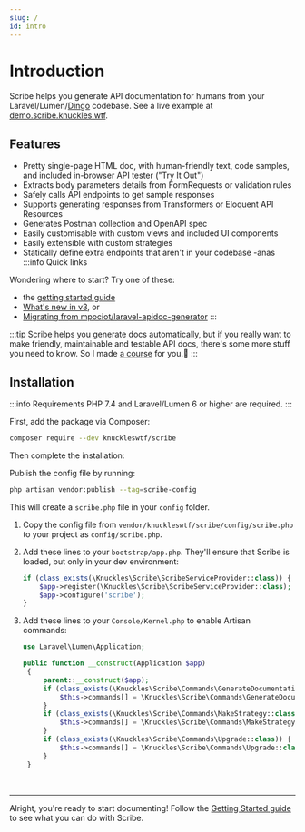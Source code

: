 ```yaml
---
slug: /
id: intro
---
```


# Introduction

Scribe helps you generate API documentation for humans from your Laravel/Lumen/[Dingo](https://github.com/dingo/api) codebase. See a live example at [demo.scribe.knuckles.wtf](https://demo.scribe.knuckles.wtf).

## Features
- Pretty single-page HTML doc, with human-friendly text, code samples, and included in-browser API tester ("Try It Out")
- Extracts body parameters details from FormRequests or validation rules
- Safely calls API endpoints to get sample responses
- Supports generating responses from Transformers or Eloquent API Resources
- Generates Postman collection and OpenAPI spec
- Easily customisable with custom views and included UI components
- Easily extensible with custom strategies
- Statically define extra endpoints that aren't in your codebase
-anas
:::info Quick links

Wondering where to start? Try one of these:

- the [getting started guide](/laravel/3.x/getting-started)
- [What's new in v3](/blog/laravel-v3), or
- [Migrating from mpociot/laravel-apidoc-generator](/laravel/3.x/migrating-apidoc)
:::


:::tip
Scribe helps you generate docs automatically, but if you really want to make friendly, maintainable and testable API docs, there's some more stuff you need to know. So I made [a course](https://shalvah.teachable.com/p/api-documentation-for-developers?utm_source=scribe-laravel-docs&utm_medium=referral&utm_campaign=none) for you.🤗
:::

## Installation

:::info Requirements
PHP 7.4 and Laravel/Lumen 6 or higher are required.
:::

First, add the package via Composer:

```sh
composer require --dev knuckleswtf/scribe
```

Then complete the installation:


<LaravelLumenTabs>
<TabItem value="laravel">

Publish the config file by running:

```bash
php artisan vendor:publish --tag=scribe-config
```
This will create a `scribe.php` file in your `config` folder.

</TabItem>
<TabItem value="lumen">

1. Copy the config file from `vendor/knuckleswtf/scribe/config/scribe.php` to your project as `config/scribe.php`.
2. Add these lines to your `bootstrap/app.php`. They'll ensure that Scribe is loaded, but only in your dev environment:

   ```php title=bootstrap/app.php
   if (class_exists(\Knuckles\Scribe\ScribeServiceProvider::class)) {
       $app->register(\Knuckles\Scribe\ScribeServiceProvider::class);
       $app->configure('scribe');
   }
   ```
3. Add these lines to your `Console/Kernel.php` to enable Artisan commands:

   ```php title=Console/Kernel.php
   use Laravel\Lumen\Application;

   public function __construct(Application $app)
    {
        parent::__construct($app);
        if (class_exists(\Knuckles\Scribe\Commands\GenerateDocumentation::class)) {
            $this->commands[] = \Knuckles\Scribe\Commands\GenerateDocumentation::class;
        }
        if (class_exists(\Knuckles\Scribe\Commands\MakeStrategy::class)) {
            $this->commands[] = \Knuckles\Scribe\Commands\MakeStrategy::class;
        }
        if (class_exists(\Knuckles\Scribe\Commands\Upgrade::class)) {
            $this->commands[] = \Knuckles\Scribe\Commands\Upgrade::class;
        }
    }
   ```

</TabItem>
</LaravelLumenTabs>

<br />

---

Alright, you're ready to start documenting! Follow the [Getting Started guide](/laravel/3.x/getting-started) to see what you can do with Scribe.
